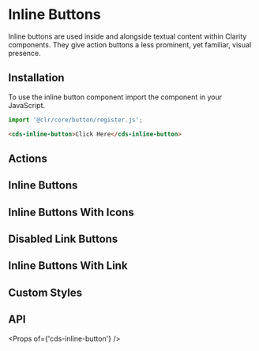 
<Meta title="Components/Inline Button/Getting Started" />

# Inline Buttons

Inline buttons are used inside and alongside textual content within Clarity components. They give action buttons a less prominent, yet familiar, visual presence.

## Installation

To use the inline button component import the component in your JavaScript.

```typescript
import '@clr/core/button/register.js';
```

```html
<cds-inline-button>Click Here</cds-inline-button>
```

## Actions

<Preview>
  <Story id="components-inline-button-stories--actions" />
</Preview>

## Inline Buttons

<Preview>
  <Story id="components-inline-button-stories--various" />
</Preview>

## Inline Buttons With Icons

<Preview>
  <Story id="components-inline-button-stories--with-icons" />
</Preview>

## Disabled Link Buttons

<Preview>
  <Story id="components-inline-button-stories--disabled-inline-button" />
</Preview>

## Inline Buttons With Link

<Preview>
  <Story id="components-inline-button-stories--inline-button-links" />
</Preview>

## Custom Styles

<Preview>
  <Story id="components-inline-button-stories--custom-styles" />
</Preview>

## API

<Props of={'cds-inline-button'} />
